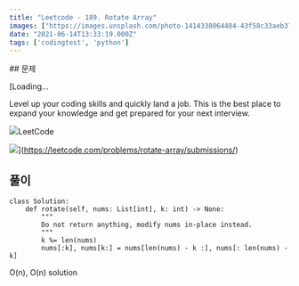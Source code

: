 ```yaml
---
title: "Leetcode - 189. Rotate Array"
images: ["https://images.unsplash.com/photo-1414338064484-43f58c33aeb3?crop=entropy&cs=tinysrgb&fit=max&fm=jpg&ixid=MnwxMTc3M3wwfDF8c2VhcmNofDExfHxtZXJyeSUyMGdvfGVufDB8fHx8MTYyMzY3NzY0NQ&ixlib=rb-1.2.1&q=80&w=2000"]
date: "2021-06-14T13:33:19.000Z"
tags: ['codingtest', 'python']
---
```


<TOCInline toc={props.toc} asDisclosure />
## 문제

[Loading...

Level up your coding skills and quickly land a job. This is the best place to expand your knowledge and get prepared for your next interview.

![](https://leetcode.com/favicon-192x192.png)LeetCode

![](https://leetcode.com/static/images/LeetCode_Sharing.png)](https://leetcode.com/problems/rotate-array/submissions/)

## 풀이

```
class Solution:
    def rotate(self, nums: List[int], k: int) -> None:
        """
        Do not return anything, modify nums in-place instead.
        """
        k %= len(nums)
        nums[:k], nums[k:] = nums[len(nums) - k :], nums[: len(nums) - k]

```

O(n), O(n) solution
